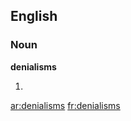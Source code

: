 ==English==

===Noun===
'''denialisms'''

# {{plural of|[[denialism]]}}

[[ar:denialisms]]
[[fr:denialisms]]